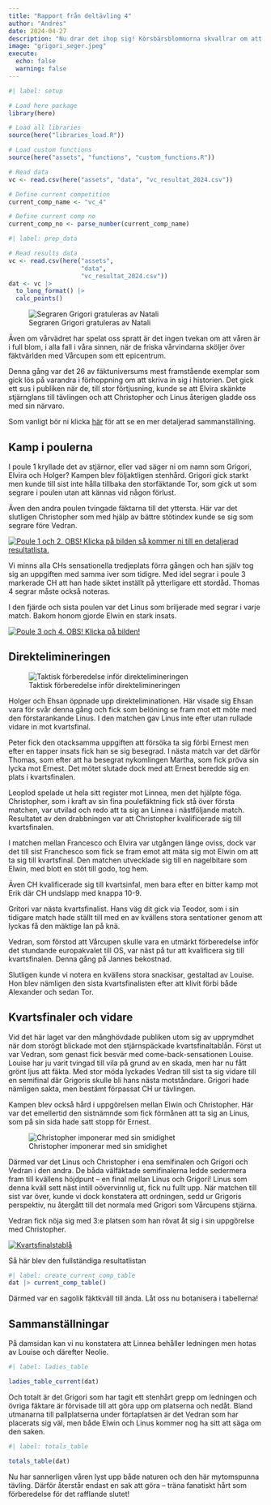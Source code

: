 ```yaml
---
title: "Rapport från deltävling 4"
author: "Andrés"
date: 2024-04-27
description: "Nu drar det ihop sig! Körsbärsblommorna skvallrar om att våren är här och samtidigt är Vårcupen inne på slutvarvet."
image: "grigori_seger.jpeg"
execute: 
  echo: false
  warning: false
---
```


```r
#| label: setup

# Load here package
library(here)

# Load all libraries
source(here("libraries_load.R"))

# Load custom functions
source(here("assets", "functions", "custom_functions.R"))

# Read data
vc <- read.csv(here("assets", "data", "vc_resultat_2024.csv"))

# Define current competition
current_comp_name <- "vc_4"

# Define current comp no
current_comp_no <- parse_number(current_comp_name)
```

```r
#| label: prep_data

# Read results data
vc <- read.csv(here("assets", 
                    "data", 
                    "vc_resultat_2024.csv"))
dat <- vc |> 
  to_long_format() |> 
  calc_points()
```

![Segraren Grigori gratuleras av Natali](grigori.jpeg)

Även om vårvädret har spelat oss spratt är det ingen tvekan om att våren är i full blom, i alla fall i våra sinnen, när de friska vårvindarna sköljer över fäktvärlden med Vårcupen som ett epicentrum.

Denna gång var det 26 av fäktuniversums mest framstående exemplar som gick lös på varandra i förhoppning om att skriva in sig i historien. Det gick ett sus i publiken när de, till stor förtjusning, kunde se att Elvira skänkte stjärnglans till tävlingen och att Christopher och Linus återigen gladde oss med sin närvaro.

Som vanligt bör ni klicka [här](https://www.fencingtimelive.com/pools/scores/365ACA8DE76C48D6B094E4412BF087A4/0833B9AFBB0846A6B1BB4EF457F328FF) för att se en mer detaljerad sammanställning.

## Kamp i poulerna

I poule 1 kryllade det av stjärnor, eller vad säger ni om namn som Grigori, Elvira och Holger? Kampen blev följaktligen stenhård. Grigori gick starkt men kunde till sist inte hålla tillbaka den storfäktande Tor, som gick ut som segrare i poulen utan att kännas vid någon förlust.

Även den andra poulen tvingade fäktarna till det yttersta. Här var det slutligen Christopher som med hjälp av bättre stötindex kunde se sig som segrare före Vedran.

[![Poule 1 och 2. OBS! Klicka på bilden så kommer ni till en detaljerad resultatlista.](poule-1-2.png)](https://www.fencingtimelive.com/pools/scores/365ACA8DE76C48D6B094E4412BF087A4/0833B9AFBB0846A6B1BB4EF457F328FF)

Vi minns alla CHs sensationella tredjeplats förra gången och han själv tog sig an uppgiften med samma iver som tidigre. Med idel segrar i poule 3 markerade CH att han hade siktet inställt på ytterligare ett stordåd. Thomas 4 segrar måste också noteras.

I den fjärde och sista poulen var det Linus som briljerade med segrar i varje match. Bakom honom gjorde Elwin en stark insats.

[![Poule 3 och 4. OBS! Klicka på bilden!](poule-3-4.png)](https://www.fencingtimelive.com/pools/scores/365ACA8DE76C48D6B094E4412BF087A4/0833B9AFBB0846A6B1BB4EF457F328FF)

## Direktelimineringen

![Taktisk förberedelse inför direktelimineringen](prepp.jpeg)

Holger och Ehsan öppnade upp direkteliminationen. Här visade sig Ehsan vara för svår denna gång och fick som belöning se fram mot ett möte med den förstarankande Linus. I den matchen gav Linus inte efter utan rullade vidare in mot kvartsfinal.

Peter fick den otacksamma uppgiften att försöka ta sig förbi Ernest men efter en tapper insats fick han se sig besegrad. I nästa match var det därför Thomas, som efter att ha besegrat nykomlingen Martha, som fick pröva sin lycka mot Ernest. Det mötet slutade dock med att Ernest beredde sig en plats i kvartsfinalen.

Leoplod spelade ut hela sitt register mot Linnea, men det hjälpte föga. Christopher, som i kraft av sin fina poulefäktning fick stå över första matchen, var utvilad och redo att ta sig an Linnea i nästföljande match. Resultatet av den drabbningen var att Christopher kvalificerade sig till kvartsfinalen.

I matchen mellan Francesco och Elvira var utgången länge oviss, dock var det till sist Franchesco som fick se fram emot att mäta sig mot Elwin om att ta sig till kvartsfinal. Den matchen utvecklade sig till en nagelbitare som Elwin, med blott en stöt till godo, tog hem.

Även CH kvalificerade sig till kvartsinfal, men bara efter en bitter kamp mot Erik där CH undslapp med knappa 10-9.

Gritori var nästa kvartsfinalist. Hans väg dit gick via Teodor, som i sin tidigare match hade ställt till med en av kvällens stora sentationer genom att lyckas få den mäktige Ian på knä.

Vedran, som förstod att Vårcupen skulle vara en utmärkt förberedelse inför det stundande europakvalet till OS, var näst på tur att kvalificera sig till kvartsfinalen. Denna gång på Jannes bekostnad.

Slutligen kunde vi notera en kvällens stora snackisar, gestaltad av Louise. Hon blev nämligen den sista kvartsfinalisten efter att klivit förbi både Alexander och sedan Tor.

## Kvartsfinaler och vidare

Vid det här laget var den månghövdade publiken utom sig av upprymdhet när dom storögt blickade mot den stjärnspäckade kvartsfinaltablån. Först ut var Vedran, som genast fick besvär med come-back-sensationen Louise. Louise har ju varit tvingad till vila på grund av en skada, men har nu fått grönt ljus att fäkta. Med stor möda lyckades Vedran till sist ta sig vidare till en semifinal där Grigoris skulle bli hans nästa motståndare. Grigori hade nämligen sakta, men bestämt förpassat CH ur tävlingen.

Kampen blev också hård i uppgörelsen mellan Elwin och Christopher. Här var det emellertid den sistnämnde som fick förmånen att ta sig an Linus, som på sin sida hade satt stopp för Ernest.

![Christopher imponerar med sin smidighet](christopher.jpeg)

Därmed var det Linus och Christopher i ena semifinalen och Grigori och Vedran i den andra. De båda välfäktade semifinalerna ledde sedermera fram till kvällens höjdpunt – en final mellan Linus och Grigori! Linus som denna kväll sett näst intill oövervinnlig ut, fick nu fullt upp. När matchen till sist var över, kunde vi dock konstatera att ordningen, sedd ur Grigoris perspektiv, nu återgått till det normala med Grigori som Vårcupens stjärna.

Vedran fick nöja sig med 3:e platsen som han rövat åt sig i sin uppgörelse med Christopher.

[![Kvartsfinalstablå](t-8.png)](https://www.fencingtimelive.com/tableaus/scores/365ACA8DE76C48D6B094E4412BF087A4/77DC44247DAB4CCB9B15B3BB83FC87FB)

Så här blev den fullständiga resultatlistan

```r
#| label: create_current_comp_table  
dat |> current_comp_table()
```

Därmed var en sagolik fäktkväll till ända. Låt oss nu botanisera i tabellerna!

## Sammanställningar

På damsidan kan vi nu konstatera att Linnea behåller ledningen men hotas av Louise och därefter Neolie.

```r
#| label: ladies_table

ladies_table_current(dat)
```

Och totalt är det Grigori som har tagit ett stenhårt grepp om ledningen och övriga fäktare är förvisade till att göra upp om platserna och nedåt. Bland utmanarna till pallplatserna under förtaplatsen är det Vedran som har placerats sig väl, men både Elwin och Linus kommer nog ha sitt att säga om den saken.

```r
#| label: totals_table

totals_table(dat)
```

Nu har sannerligen våren lyst upp både naturen och den här mytomspunna tävling. Därför återstår endast en sak att göra – träna fanatiskt hårt som förberedelse för det rafflande slutet!
